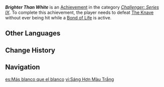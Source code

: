 {{Achievement Infobox
|id           = 82199
|order id     = 2199
|category     = Challenger: Series IX
|description  = In a single battle against The Knave, avoid being hit by her at all while being affected by a Bond of Life and defeat The Knave.
|requirements = 
|primogems    = 10
|tracking     = 
|topic        = The Knave
|type         = Boss
|quest        = 
|hidden       = 
}}
'''''Brighter Than White''''' is an [[Achievement]] in the category ''[[Challenger: Series IX]]''. To complete this achievement, the player needs to defeat [[The Knave]] without ever being hit while a [[Bond of Life]] is active.
<!--
==Gameplay Notes==
* 

==Gallery==
{{Preview
|size=300px
|file=
|caption=
}}

==Video Guides==
{{EVT
|video1   = 
|caption1 = 
}}
-->
==Other Languages==
{{Other Languages
|en       = Brighter Than White
|zhs      = 白之契约者
|zhs_rm   = 
|zht      = 白之契約者
|zht_rm   = 
|zh_tl    = 
|ja       = 白の契約者
|ja_rm    = Shiro no Keiyakusha
|ja_tl    = White Contractor
|ko       = 백의 계약자
|ko_rm    = 
|ko_tl    = 
|es       = Más blanco que el blanco
|es_tl    = Whiter than White
|fr       = « Plus blanc que blanc »
|fr_tl    = "Whiter Than White"
|ru       = Белее белого
|ru_tl    = Whiter Than White
|th       = สว่างกว่าสีขาว
|th_rm    = 
|th_tl    = 
|vi       = Sáng Hơn Màu Trắng
|vi_tl    = 
|de       = Heller als Weiß
|de_tl    = Brighter Than White
|id       = Cerah Melebihi Putih
|id_tl    = Brighter Than White
|pt       = Contrato Branco
|pt_tl    = 
|tr       = Beyazdan Daha Parlak
|tr_tl    = 
|it       = Più abbagliante del bianco
|it_tl    = 
}}

==Change History==
{{Change History|4.6}}

==Navigation==
{{Achievement Navbox}}

[[es:Más blanco que el blanco]]
[[vi:Sáng Hơn Màu Trắng]]
